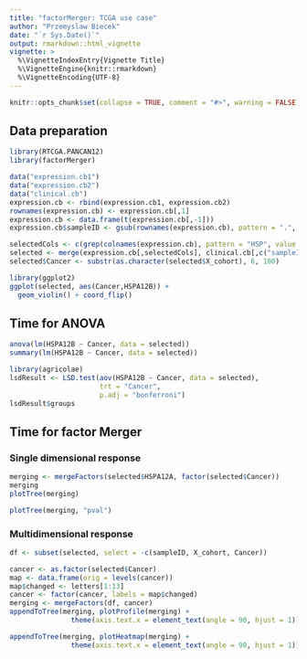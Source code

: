 ```yaml
---
title: "factorMerger: TCGA use case"
author: "Przemyslaw Biecek"
date: "`r Sys.Date()`"
output: rmarkdown::html_vignette
vignette: >
  %\VignetteIndexEntry{Vignette Title}
  %\VignetteEngine{knitr::rmarkdown}
  %\VignetteEncoding{UTF-8}
---
```


```r
knitr::opts_chunk$set(collapse = TRUE, comment = "#>", warning = FALSE, message = FALSE, fig.height = 7, fig.width = 7)
```

## Data preparation

```r
library(RTCGA.PANCAN12)
library(factorMerger) 

data("expression.cb1")
data("expression.cb2")
data("clinical.cb")
expression.cb <- rbind(expression.cb1, expression.cb2)
rownames(expression.cb) <- expression.cb[,1]
expression.cb <- data.frame(t(expression.cb[,-1]))
expression.cb$sampleID <- gsub(rownames(expression.cb), pattern = ".", replacement = "-", fixed = TRUE)

selectedCols <- c(grep(colnames(expression.cb), pattern = "HSP", value = TRUE), "sampleID")
selected <- merge(expression.cb[,selectedCols], clinical.cb[,c("sampleID","X_cohort")], by = "sampleID")
selected$Cancer <- substr(as.character(selected$X_cohort), 6, 100)

library(ggplot2)
ggplot(selected, aes(Cancer,HSPA12B)) + 
  geom_violin() + coord_flip()

```

## Time for ANOVA

```r
anova(lm(HSPA12B ~ Cancer, data = selected))
summary(lm(HSPA12B ~ Cancer, data = selected))

library(agricolae)
lsdResult <- LSD.test(aov(HSPA12B ~ Cancer, data = selected),
                      trt = "Cancer", 
                      p.adj = "bonferroni")
lsdResult$groups
```

## Time for factor Merger

### Single dimensional response

```r
merging <- mergeFactors(selected$HSPA12A, factor(selected$Cancer))
merging
plotTree(merging)
```

```r
plotTree(merging, "pval")
```


### Multidimensional response

```r
df <- subset(selected, select = -c(sampleID, X_cohort, Cancer))

cancer <- as.factor(selected$Cancer)
map <- data.frame(orig = levels(cancer))
map$changed <- letters[1:13]
cancer <- factor(cancer, labels = map$changed)
merging <- mergeFactors(df, cancer)
appendToTree(merging, plotProfile(merging) + 
               theme(axis.text.x = element_text(angle = 90, hjust = 1)))
```


```r
appendToTree(merging, plotHeatmap(merging) + 
               theme(axis.text.x = element_text(angle = 90, hjust = 1)))
```

